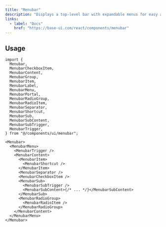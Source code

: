 ```yaml
---
title: "Menubar"
description: "Displays a top-level bar with expandable menus for easy access."
links:
  - label: "Docs"
    href: "https://base-ui.com/react/components/menubar"
---
```


<Preview name="menubar-demo" />

## Usage

```tsx title="Imports"
import {
  Menubar,
  MenubarCheckboxItem,
  MenubarContent,
  MenubarGroup,
  MenubarItem,
  MenubarLabel,
  MenubarMenu,
  MenubarPortal,
  MenubarRadioGroup,
  MenubarRadioItem,
  MenubarSeparator,
  MenubarShortcut,
  MenubarSub,
  MenubarSubContent,
  MenubarSubTrigger,
  MenubarTrigger,
} from "@/components/ui/menubar";
```

```tsx title="Anatomy"
<Menubar>
  <MenubarMenu>
    <MenubarTrigger />
    <MenubarContent>
      <MenubarItem>
        <MenubarShortcut />
      </MenubarItem>
      <MenubarSeparator />
      <MenubarCheckboxItem />
      <MenubarSub>
        <MenubarSubTrigger />
        <MenubarSubContent>{/* ... */}</MenubarSubContent>
      </MenubarSub>
      <MenubarRadioGroup>
        <MenubarRadioItem />
      </MenubarRadioGroup>
    </MenubarContent>
  </MenubarMenu>
</Menubar>
```
